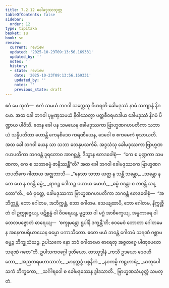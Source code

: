 ```yaml
---
title: 7.2.12 ခေါမဒုဿသုတ္တ
tableOfContents: false
sidebar:
  order: 12
type: tipitaka
basket: su
book: sn
review:
  current: review
  updated: '2025-10-23T09:13:56.169331'
  updated_by: ''
  notes: ''
  history:
  - state: review
    date: '2025-10-23T09:13:56.169331'
    updated_by: ''
    notes: ''
    previous_state: draft
---
```



<ReviewStatus review={frontmatter.review} showDetails={true} />

<HypothesisAnnotation frontmatter={frontmatter} />

<DynamicBreadcrumb />

<Division number="208" book="sn" e="ch" v="18" p="308">

<Paragraph number="1293" book="sn">
ဧဝံ မေ သုတံ—  ဧကံ သမယံ ဘဂဝါ သက္ကေသု ဝိဟရတိ ခေါမဒုဿံ နာမံ သကျာနံ နိဂမော. အထ ခေါ ဘဂဝါ ပုဗ္ဗဏှသမယံ နိဝါသေတွာ ပတ္တစီဝရမာဒါယ ခေါမဒုဿံ နိဂမံ ပိဏ္ဍာယ ပါဝိသိ. တေန ခေါ ပန သမယေန ခေါမဒုဿကာ ဗြာဟ္မဏဂဟပတိကာ သဘာယံ သန္နိပတိတာ ဟောန္တိ ကေနစိဒေဝ ကရဏီယေန, ဒေဝေါ စ ဧကမေကံ ဖုသာယတိ. အထ ခေါ ဘဂဝါ ယေန သာ သဘာ တေနုပသင်္ကမိ. အဒ္ဒသံသု ခေါမဒုဿကာ ဗြာဟ္မဏဂဟပတိကာ ဘဂဝန္တံ ဒူရတောဝ အာဂစ္ဆန္တံ. ဒိသွာန ဧတဒဝေါစုံ—  “ကေ စ မုဏ္ဍကာ သမဏကာ, ကေ စ သဘာဓမ္မံ ဇာနိဿန္တီ”တိ? အထ ခေါ ဘဂဝါ ခေါမဒုဿကေ ဗြာဟ္မဏဂဟပတိကေ ဂါထာယ အဇ္ဈဘာသိ—
</Paragraph>

<Paragraph number="1294" type="verses" book="sn">
_“နေသာ သဘာ ယတ္ထ န သန္တိ သန္တော,_  
_သန္တော န တေ ယေ န ဝဒန္တိ ဓမ္မံ;_  
_ရာဂဉ္စ ဒေါသဉ္စ ပဟာယ မောဟံ,_  
_ဓမ္မံ ဝဒန္တာ စ ဘဝန္တိ သန္တော”တိ._  

</Paragraph>

<Paragraph number="1295" book="sn">
ဧဝံ ဝုတ္တေ, ခေါမဒုဿကာ ဗြာဟ္မဏဂဟပတိကာ ဘဂဝန္တံ ဧတဒဝေါစုံ—  “အဘိက္ကန္တံ, ဘော ဂေါတမ, အဘိက္ကန္တံ, ဘော ဂေါတမ. သေယျထာပိ, ဘော ဂေါတမ, နိက္ကုဇ္ဇိတံ ဝါ ဥက္ကုဇ္ဇေယျ, ပဋိစ္ဆန္နံ ဝါ ဝိဝရေယျ, မူဠှဿ ဝါ မဂ္ဂံ အာစိက္ခေယျ, အန္ဓကာရေ ဝါ တေလပဇ္ဇောတံ ဓာရေယျ—  ‘စက္ခုမန္တော ရူပါနိ ဒက္ခန္တီ’တိ; ဧဝမေဝံ ဘောတာ ဂေါတမေန အနေကပရိယာယေန ဓမ္မော ပကာသိတော. ဧတေ မယံ ဘဝန္တံ ဂေါတမံ သရဏံ ဂစ္ဆာမ ဓမ္မဉ္စ ဘိက္ခုသံဃဉ္စ. ဥပါသကေ နော ဘဝံ ဂေါတမော ဓာရေတု အဇ္ဇတဂ္ဂေ ပါဏုပေတေ သရဏံ ဂတေ”တိ.

</Paragraph>
</Division>

<Paragraph number="1296" type="center" book="sn">
ဥပါသကဝဂ္ဂေါ ဒုတိယော.



</Paragraph>

<Paragraph number="1297" type="center" book="sn">
တဿုဒ္ဒါနံ


</Paragraph>

<Paragraph number="1298" type="verses" book="sn">
_ကသိ ဥဒယော ဒေဝဟိတော,_  
_အညတရမဟာသာလံ;_  
_မာနတ္ထဒ္ဓံ ပစ္စနီကံ,_  
_နဝကမ္မိ ကဋ္ဌဟာရံ;_  
_မာတုပေါသကံ ဘိက္ခကော,_  
_သင်္ဂါရဝေါ စ ခေါမဒုဿေန ဒွါဒသာတိ._  


</Paragraph>

<Paragraph number="1299" type="center" book="sn">
ဗြာဟ္မဏသံယုတ္တံ သမတ္တံ.
</Paragraph>